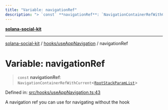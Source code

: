 ```yaml
---
title: "Variable: navigationRef"
description: "> `const` **navigationRef**: `NavigationContainerRefWithCurrent`\<[`RootStackParamList`](../type-aliases/RootStackParamList.md)\>"
---
```


[**solana-social-kit**](../../../README.mdx)

***

[solana-social-kit](../../../README.mdx) / [hooks/useAppNavigation](../README.mdx) / navigationRef

# Variable: navigationRef

> `const` **navigationRef**: `NavigationContainerRefWithCurrent`\<[`RootStackParamList`](../type-aliases/RootStackParamList.mdx)\>

Defined in: [src/hooks/useAppNavigation.ts:43](https://github.com/SendArcade/solana-app-kit/blob/bd4b3556b8f469c27ebb06f4df65b3a36b43ba3b/src/hooks/useAppNavigation.ts#L43)

A navigation ref you can use for navigating without the hook
